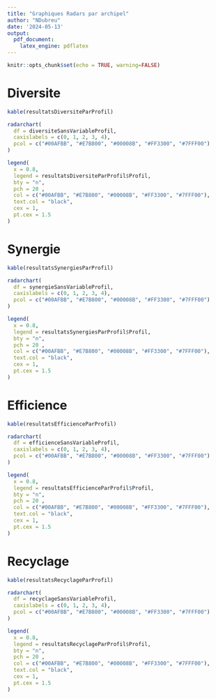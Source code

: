 ```yaml
---
title: "Graphiques Radars par archipel"
author: "NDubreu"
date: '2024-05-13'
output: 
  pdf_document:
    latex_engine: pdflatex
---
```


```r
knitr::opts_chunk$set(echo = TRUE, warning=FALSE)

```

# Diversite

```r
kable(resultatsDiversiteParProfil) 
```
        
```r
radarchart(
  df = diversiteSansVariableProfil,
  caxislabels = c(0, 1, 2, 3, 4),
  pcol = c("#00AFBB", "#E7B800", "#00008B", "#FF3300", "#7FFF00")
)

legend(
  x = 0.8,  
  legend = resultatsDiversiteParProfil$Profil, 
  bty = "n", 
  pch = 20 , 
  col = c("#00AFBB", "#E7B800", "#00008B", "#FF3300", "#7FFF00"),
  text.col = "black", 
  cex = 1, 
  pt.cex = 1.5
)
```


# Synergie

```r
kable(resultatsSynergiesParProfil)
```

```r
radarchart(
  df = synergieSansVariableProfil,
  caxislabels = c(0, 1, 2, 3, 4),
  pcol = c("#00AFBB", "#E7B800", "#00008B", "#FF3300", "#7FFF00")
)

legend(
  x = 0.8,  
  legend = resultatsSynergiesParProfil$Profil, 
  bty = "n", 
  pch = 20 , 
  col = c("#00AFBB", "#E7B800", "#00008B", "#FF3300", "#7FFF00"),
  text.col = "black", 
  cex = 1, 
  pt.cex = 1.5
)
```



# Efficience

```r
kable(resultatsEfficienceParProfil)
```

```r
radarchart(
  df = efficienceSansVariableProfil,
  caxislabels = c(0, 1, 2, 3, 4),
  pcol = c("#00AFBB", "#E7B800", "#00008B", "#FF3300", "#7FFF00")
)

legend(
  x = 0.8,  
  legend = resultatsEfficienceParProfil$Profil, 
  bty = "n", 
  pch = 20 , 
  col = c("#00AFBB", "#E7B800", "#00008B", "#FF3300", "#7FFF00"),
  text.col = "black", 
  cex = 1, 
  pt.cex = 1.5
)
```



# Recyclage

```r
kable(resultatsRecyclageParProfil)
```

```r
radarchart(
  df = recyclageSansVariableProfil,
  caxislabels = c(0, 1, 2, 3, 4),
  pcol = c("#00AFBB", "#E7B800", "#00008B", "#FF3300", "#7FFF00")
)

legend(
  x = 0.8,  
  legend = resultatsRecyclageParProfil$Profil, 
  bty = "n", 
  pch = 20 , 
  col = c("#00AFBB", "#E7B800", "#00008B", "#FF3300", "#7FFF00"),
  text.col = "black", 
  cex = 1, 
  pt.cex = 1.5
)
```